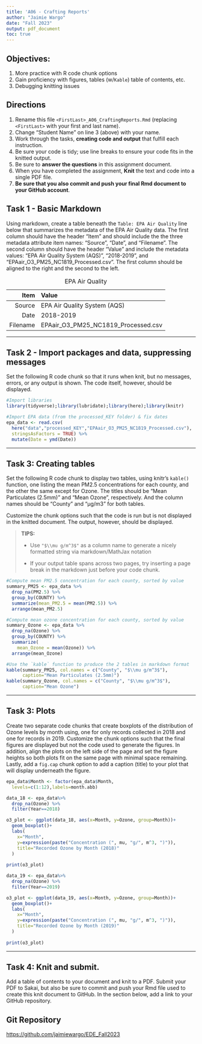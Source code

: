 ```yaml
---
title: 'A06 - Crafting Reports'
author: "Jaimie Wargo" 
date: "Fall 2023"
output: pdf_document
toc: true
---
```


## Objectives:

1.  More practice with R code chunk options
2.  Gain proficiency with figures, tables (w/`Kable`) table of contents, etc.
3.  Debugging knitting issues

## Directions

1.  Rename this file `<FirstLast>_A06_CraftingReports.Rmd` (replacing `<FirstLast>` with your first and last name).
2.  Change "Student Name" on line 3 (above) with your name.
3.  Work through the tasks, **creating code and output** that fulfill each instruction.
4.  Be sure your code is tidy; use line breaks to ensure your code fits in the knitted output.
5.  Be sure to **answer the questions** in this assignment document.
6.  When you have completed the assignment, **Knit** the text and code into a single PDF file.
7.  **Be sure that you also commit and push your final Rmd document to your GitHub account**.

## Task 1 - Basic Markdown

Using markdown, create a table beneath the `Table: EPA Air Quality` line below that summarizes the metadata of the EPA Air Quality data. The first column should have the header "Item" and should include the the three metadata attribute item names: "Source", "Date", and "Filename". The second column should have the header "Value" and include the metadata values: "EPA Air Quality System (AQS)", "2018-2019", and "EPAair_O3_PM25_NC1819_Processed.csv". The first column should be aligned to the right and the second to the left.

|     Item | Value                               |
|---------:|:------------------------------------|
|   Source | EPA Air Quality System (AQS)        |
|     Date | 2018-2019                           |
| Filename | EPAair_O3_PM25_NC1819_Processed.csv |

: EPA Air Quality

------------------------------------------------------------------------

## Task 2 - Import packages and data, suppressing messages

Set the following R code chunk so that it runs when knit, but no messages, errors, or any output is shown. The code itself, however, should be displayed.

```r
#Import libraries
library(tidyverse);library(lubridate);library(here);library(knitr)

#Import EPA data (from the processed_KEY folder) & fix dates
epa_data <- read.csv(
  here("data","processed_KEY","EPAair_O3_PM25_NC1819_Processed.csv"),
  stringsAsFactors = TRUE) %>% 
  mutate(Date = ymd(Date))
```

------------------------------------------------------------------------

## Task 3: Creating tables

Set the following R code chunk to display two tables, using knitr's `kable()` function, one listing the mean PM2.5 concentrations for each county, and the other the same except for Ozone. The titles should be "Mean Particulates (2.5mm)" and "Mean Ozone", respectively. And the column names should be "County" and "µg/m3" for both tables.

Customize the chunk options such that the code is run but is not displayed in the knitted document. The output, however, should be displayed.

> **TIPS:**
>
> -   Use `"$\\mu g/m^3$"` as a column name to generate a nicely formatted string via markdown/MathJax notation
>
> -   If your output table spans across two pages, try inserting a page break in the markdown just before your code chunk.

\newpage

```r
#Compute mean PM2.5 concentration for each county, sorted by value
summary_PM25 <- epa_data %>% 
  drop_na(PM2.5) %>% 
  group_by(COUNTY) %>% 
  summarize(mean_PM2.5 = mean(PM2.5)) %>% 
  arrange(mean_PM2.5)

#Compute mean ozone concentration for each county, sorted by value
summary_Ozone <- epa_data %>% 
  drop_na(Ozone) %>% 
  group_by(COUNTY) %>% 
  summarize(
    mean_Ozone = mean(Ozone)) %>% 
  arrange(mean_Ozone)

#Use the `kable` function to produce the 2 tables in markdown format
kable(summary_PM25, col.names = c("County", "$\\mu g/m^3$"),
      caption="Mean Particulates (2.5mm)")
kable(summary_Ozone, col.names = c("County", "$\\mu g/m^3$"),
      caption="Mean Ozone")
```

------------------------------------------------------------------------

## Task 3: Plots

Create two separate code chunks that create boxplots of the distribution of Ozone levels by month using, one for only records collected in 2018 and one for records in 2019. Customize the chunk options such that the final figures are displayed but not the code used to generate the figures. In addition, align the plots on the left side of the page and set the figure heights so both plots fit on the same page with minimal space remaining. Lastly, add a `fig.cap` chunk option to add a caption (title) to your plot that will display underneath the figure.

```r
epa_data$Month <- factor(epa_data$Month, 
  levels=c(1:12),labels=month.abb)
```

```r
data_18 <- epa_data%>% 
  drop_na(Ozone) %>%
  filter(Year==2018)

o3_plot <- ggplot(data_18, aes(x=Month, y=Ozone, group=Month))+
  geom_boxplot()+
  labs(
    x="Month",
    y=expression(paste("Concentration (", mu, "g/", m^3, ")")),
    title="Recorded Ozone by Month (2018)"
  )
                  
print(o3_plot)
```

```r
data_19 <- epa_data%>% 
  drop_na(Ozone) %>%
  filter(Year==2019)

o3_plot <- ggplot(data_19, aes(x=Month, y=Ozone, group=Month))+
  geom_boxplot()+
  labs(
    x="Month",
    y=expression(paste("Concentration (", mu, "g/", m^3, ")")),
    title="Recorded Ozone by Month (2019)"
  )
                  
print(o3_plot)
```

------------------------------------------------------------------------

\newpage

## Task 4: Knit and submit.

Add a table of contents to your document and knit to a PDF. Submit your PDF to Sakai, but also be sure to commit and push your Rmd file used to create this knit document to GitHub. In the section below, add a link to your GitHub repository.

## Git Repository

<https://github.com/jaimiewargo/EDE_Fall2023>
